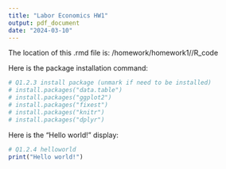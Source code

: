 ```yaml
---
title: "Labor Economics HW1"
output: pdf_document
date: "2024-03-10"
---
```


The location of this .rmd file is: /homework/homework1//R_code

Here is the package installation command:

```r
# Q1.2.3 install package (unmark if need to be installed)
# install.packages("data.table") 
# install.packages("ggplot2")
# install.packages("fixest")
# install.packages("knitr")
# install.packages("dplyr")
```

Here is the "Hello world!" display:

```r
# Q1.2.4 helloworld
print("Hello world!")
```

